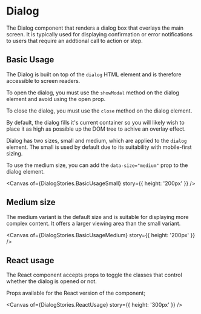 
<Meta of={DialogStories} />

# Dialog

The Dialog component that renders a dialog box that overlays the main screen. It is typically used for displaying confirmation or error notifications to users that require an addtional call to action or step.

## Basic Usage

The Dialog is built on top of the `dialog` HTML element and is therefore accessible to screen readers.

To open the dialog, you must use the `showModal` method on the dialog element and avoid using the open prop.

To close the dialog, you must use the `close` method on the dialog element.

By default, the dialog fills it's current container so you will likely wish to place it as high as possible up the DOM tree to achive an overlay effect.

Dialog has two sizes, small and medium, which are applied to the `dialog` element. The small is used by default due to its suitability with mobile-first sizing.

To use the medium size, you can add the `data-size="medium"` prop to the dialog element.

<Canvas of={DialogStories.BasicUsageSmall} story={{ height: '200px' }} />

<RenderHtmlMarkup of={DialogStories.BasicUsageSmall} />

## Medium size

The medium variant is the default size and is suitable for displaying more complex content. It offers a larger viewing area than the small variant.

<Canvas of={DialogStories.BasicUsageMedium} story={{ height: '200px' }} />

<RenderHtmlMarkup of={DialogStories.BasicUsageMedium} />

## React usage

The React component accepts props to toggle the classes that control whether the dialog is opened or not.

Props available for the React version of the component;

<Controls of={DialogStories.ReactUsage} />

<Canvas of={DialogStories.ReactUsage} story={{ height: '300px' }} />
